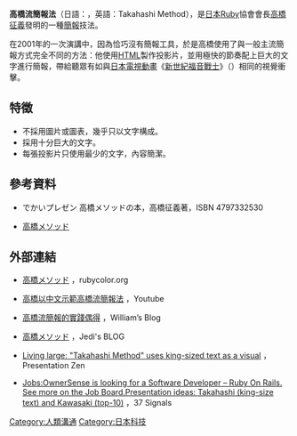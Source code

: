 '''高橋流簡報法'''（日語：{{lang|ja|高橋メソッド}}，英語：Takahashi Method），是[[日本|日本]][[Ruby|Ruby]]協會會長[[高橋征義|高橋征義]]發明的一種[[簡報|簡報]]技法。

在2001年的一次演講中，因為恰巧沒有簡報工具，於是高橋使用了與一般主流簡報方式完全不同的方法：他使用[[HTML|HTML]]製作投影片，並用極快的節奏配上巨大的文字進行簡報，帶給聽眾有如與[[日本電視動畫|日本電視動畫]]《[[新世紀福音戰士|新世紀福音戰士]]》（{{lang|ja|新世紀エヴァンゲリオン}}）相同的視覺衝擊。

==特徵==
* 不採用圖片或圖表，幾乎只以文字構成。
* 採用十分巨大的文字。
* 每張投影片只使用最少的文字，內容簡潔。
<!--* 高橋メソッドに機能を加えた もんた メソッド も生まれた。-->

==參考資料==
* {{ja}} でかいプレゼン 高橋メソッドの本，高橋征義著，ISBN 4797332530
* {{zh-tw}} [http://jedi.org/blog/archives/005429.html 高橋メソッド] {{Wayback|url=http://jedi.org/blog/archives/005429.html |date=20070428065603 }}

==外部連結==
* {{ja}} [http://www.rubycolor.org/takahashi/ 高橋メソッド] {{Wayback|url=http://www.rubycolor.org/takahashi/ |date=20070428004224 }}，rubycolor.org
* [http://youtube.com/watch?v=Vor6Yul7CMg 高橋以中文示範高橋流簡報法] {{Wayback|url=http://youtube.com/watch?v=Vor6Yul7CMg |date=20070419120022 }}，Youtube
* {{zh}} [http://william.cswiz.org/blog/archives/2006-08-16/takahashi-thought/ 高橋流簡報的實踐偶得] {{Wayback|url=http://william.cswiz.org/blog/archives/2006-08-16/takahashi-thought/ |date=20090525140749 }}，William’s Blog
* {{zh}} [http://jedi.org/blog/archives/005429.html 高橋メソッド] {{Wayback|url=http://jedi.org/blog/archives/005429.html |date=20070428065603 }}，Jedi's BLOG
* {{en}} [http://presentationzen.blogs.com/presentationzen/2005/09/living_large_ta.html Living large: "Takahashi Method" uses king-sized text as a visual] {{Wayback|url=http://presentationzen.blogs.com/presentationzen/2005/09/living_large_ta.html |date=20080910231441 }}，Presentation Zen
* {{en}} [http://37signals.com/svn/archives2/presentation_ideas_takahashi_kingsize_text_and_kawasaki_top10.php Jobs:OwnerSense is looking for a Software Developer – Ruby On Rails. See more on the Job Board.Presentation ideas: Takahashi (king-size text) and Kawasaki (top-10)] {{Wayback|url=http://37signals.com/svn/archives2/presentation_ideas_takahashi_kingsize_text_and_kawasaki_top10.php |date=20090317082056 }}，37 Signals

[[Category:人類溝通|Category:人類溝通]]
[[Category:日本科技|Category:日本科技]]